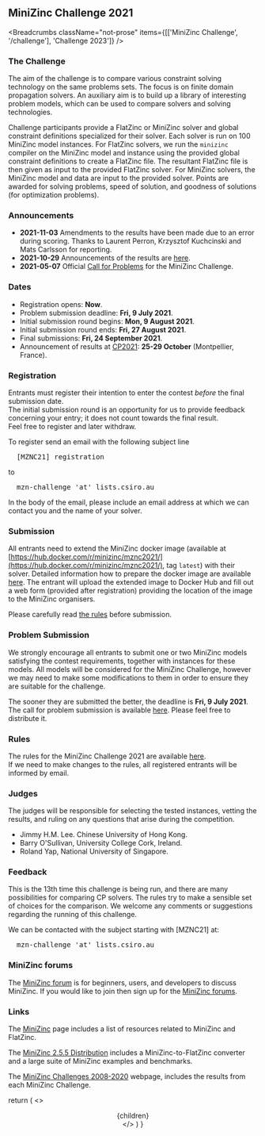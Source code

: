 
## MiniZinc Challenge 2021

<Breadcrumbs
  className="not-prose"
  items={[['MiniZinc Challenge', '/challenge'], 'Challenge 2023']}
/>

### The Challenge

The aim of the challenge is to compare various constraint solving technology on the same problems
sets. The focus is on finite domain propagation solvers. An auxiliary aim is to build up a library
of interesting problem models, which can be used to compare solvers and solving technologies.

Challenge participants provide a FlatZinc or MiniZinc solver and global constraint definitions
specialized for their solver. Each solver is run on 100 MiniZinc model instances. For FlatZinc
solvers, we run the `minizinc` compiler on the MiniZinc model and instance using the provided global
constraint definitions to create a FlatZinc file. The resultant FlatZinc file is then given as input
to the provided FlatZinc solver. For MiniZinc solvers, the MiniZinc model and data are input to the
provided solver. Points are awarded for solving problems, speed of solution, and goodness of
solutions (for optimization problems).

### Announcements

- **2021-11-03** Amendments to the results have been made due to an error during scoring. Thanks to Laurent Perron, Krzysztof Kuchcinski and Mats Carlsson for reporting.
- **2021-10-29** Announcements of the results are [here](/challenge/2021/results).
- **2021-05-07** Official [Call for Problems](/challenge/2021/call_for_problems) for the MiniZinc Challenge.

### Dates

- Registration opens: **Now**.
- Problem submission deadline: **Fri, 9 July 2021**.
- Initial submission round begins: **Mon, 9 August 2021**.
- Initial submission round ends: **Fri, 27 August 2021**.
- Final submissions: **Fri, 24 September 2021**.
- Announcement of results at [<abbr>CP2021</abbr>](https://cp2021.a4cp.org): **25-29 October**
  (Montpellier, France).

### Registration

Entrants must register their intention to enter the contest _before_ the final submission date.  
The initial submission round is an opportunity for us to provide feedback concerning your entry; it
does not count towards the final result.  
Feel free to register and later withdraw.

To register send an email with the following subject line

<pre>
  <kbd>[MZNC21] registration</kbd>
</pre>

to

<pre>
  <kbd>mzn-challenge</kbd> 'at' <kbd>lists.csiro.au</kbd>
</pre>

In the body of the email, please include an email address at which we can contact you and the name
of your solver.

### Submission

All entrants need to extend the MiniZinc docker image (available at
[https://hub.docker.com/r/minizinc/mznc2021/](https://hub.docker.com/r/minizinc/mznc2021/), tag
`latest`) with their solver. Detailed information how to prepare the docker image are available
[here](/challenge/2022/docker). The entrant will upload the extended image to Docker Hub and fill out a web
form (provided after registration) providing the location of the image to the MiniZinc organisers.

Please carefully read [the rules](/challenge/2021/rules) before submission.

### Problem Submission

We strongly encourage all entrants to submit one or two MiniZinc models satisfying the contest
requirements, together with instances for these models. All models will be considered for the
MiniZinc Challenge, however we may need to make some modifications to them in order to ensure they
are suitable for the challenge.

The sooner they are submitted the better, the deadline is **Fri, 9 July 2021**. The call for problem
submission is available [here](/challenge/2021/call_for_problems). Please feel free to distribute it.

### Rules

The rules for the MiniZinc Challenge 2021 are available [here](/challenge/2021/rules).  
If we need to make changes to the rules, all registered entrants will be informed by email.

### Judges

The judges will be responsible for selecting the tested instances, vetting the results, and ruling
on any questions that arise during the competition.

- Jimmy H.M. Lee. Chinese University of Hong Kong.
- Barry O'Sullivan, University College Cork, Ireland.
- Roland Yap, National University of Singapore.

### Feedback

This is the 13th time this challenge is being run, and there are many possibilities for comparing CP
solvers. The rules try to make a sensible set of choices for the comparison. We welcome any comments
or suggestions regarding the running of this challenge.

We can be contacted with the subject starting with [MZNC21] at:

<pre>
  <kbd>mzn-challenge</kbd> 'at' <kbd>lists.csiro.au</kbd>
</pre>

### MiniZinc forums

The [MiniZinc forum](https://groups.google.com/forum/#!forum/minizinc) is for beginners, users, and developers to discuss MiniZinc. If you
would like to join then sign up for the [MiniZinc forums](https://groups.google.com/forum/#!forum/minizinc).

### Links

The [MiniZinc](/) page includes a list of resources related to MiniZinc and FlatZinc.

The [MiniZinc 2.5.5 Distribution](/doc-2.5.5/en/) includes a MiniZinc-to-FlatZinc
converter and a large suite of MiniZinc examples and benchmarks.

The [MiniZinc Challenges 2008-2020](/challenge) webpage, includes the results from each
MiniZinc Challenge.

  return (
    <>
      <Head>
        <title>{`MiniZinc - Challenge 2021`}</title>
      </Head>
      <Header />
      <main>
        <Container>
          <article className="prose prose-minizinc max-w-none py-6">
            {children}
          </article>
        </Container>
      </main>
      <Footer />
    </>
  )
}
